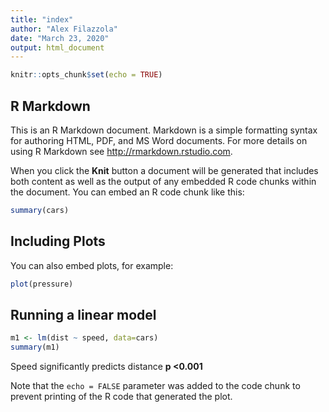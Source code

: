 ```yaml
---
title: "index"
author: "Alex Filazzola"
date: "March 23, 2020"
output: html_document
---
```


```r
knitr::opts_chunk$set(echo = TRUE)
```

## R Markdown


This is an R Markdown document. Markdown is a simple formatting syntax for authoring HTML, PDF, and MS Word documents. For more details on using R Markdown see <http://rmarkdown.rstudio.com>.

When you click the **Knit** button a document will be generated that includes both content as well as the output of any embedded R code chunks within the document. You can embed an R code chunk like this:

```r
summary(cars)
```

## Including Plots

You can also embed plots, for example:

```r
plot(pressure)
```


## Running a linear model
```r
m1 <- lm(dist ~ speed, data=cars)
summary(m1)
```
Speed significantly predicts distance **p <0.001**

Note that the `echo = FALSE` parameter was added to the code chunk to prevent printing of the R code that generated the plot.
